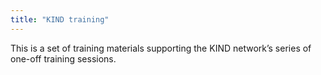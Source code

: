 ---
title: "KIND training"
---

This is a set of training materials supporting the KIND network's series of one-off training sessions.
